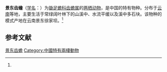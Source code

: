 {{NoteTA|G1=LS}}
{{Speciesbox
| name = 景东齿蟾
| status = VU | status_system = IUCN3.1
| status_ref = <ref name=IUCN>{{Cite journal | author = Wu Guanfu | author2 = Lu Shunqing | author3 = Yang Datong | title = ''Oreolalax jingdongensis'' | journal = [[The_IUCN_Red_List_of_Threatened_Species|The IUCN Red List of Threatened Species]] | volume = 2004 | page = e.T57590A11651930 | publisher = [[IUCN|IUCN]] | date = 2004 | url = http://www.iucnredlist.org/details/57590/0 | doi = 10.2305/IUCN.UK.2004.RLTS.T57590A11651930.en | access-date = 3 January 2018 | archive-date = 2018-01-04 | archive-url = https://web.archive.org/web/20180104075134/http://www.iucnredlist.org/details/57590/0 | dead-url = no }}</ref>
| genus = Oreolalax
| species = jingdongensis
| authority = (Ma, Yang et Li, 1983)<ref name='id4860'>{{cite web| url =http://www.bioinfo.cn/db05/BjdwSpecies.php?action=view&id=4860| title =景东齿蟾| work =《中国动物物种编目数据库》| publisher =中国科学院微生物研究所| author =中国科学院动物研究所| accessdate =2009-04-11| deadurl =yes| archiveurl =https://web.archive.org/web/20160305042159/http://www.bioinfo.cn/db05/BjdwSpecies.php?action=view&id=4860| archivedate =2016-03-05}}</ref>
}}

'''景东齿蟾'''（[[学名|学名]]：{{lang|la|''Oreolalax jingdongensis''}}）为[[锄足蟾科|锄足蟾科]][[齿蟾属|齿蟾属]]的[[两栖动物|两栖动物]]，是中国的特有物种。分布于[[云南|云南]]等地，主要生活于常绿阔叶林下的山溪中、水流平缓以及溪中多石块。该物种的模式产地在云南景东徐家坝。<ref name='id4860'/>

== 参考文献 ==
{{reflist}}

{{Wikispecies|Oreolalax jingdongensis}}
{{Taxonbar|from=Q2697823}}

[[Category:齿蟾属|景东齿蟾]]
[[Category:中國特有兩棲動物|Category:中國特有兩棲動物]]


{{amphibian-stub}}